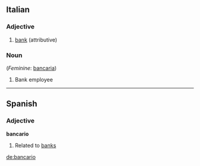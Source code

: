 ==Italian==

===Adjective===
{{it-adj|bancar|io|ia|i|ie}}

# [[bank]] (attributive)

===Noun===
{{it-noun|bancar|m|io|i}} (''Feminine'': [[bancaria]])

# Bank employee

----
==Spanish==
===Adjective===
'''bancario'''

#Related to [[bank]]s

[[de:bancario]]